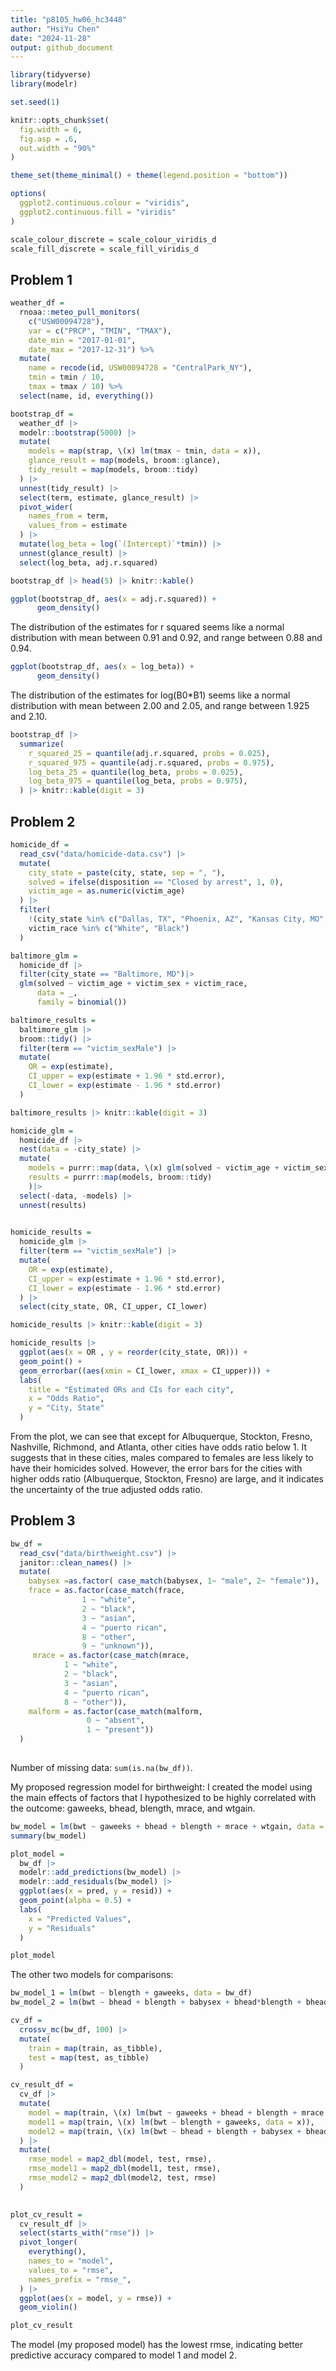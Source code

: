```yaml
---
title: "p8105_hw06_hc3448"
author: "HsiYu Chen"
date: "2024-11-28"
output: github_document
---
```


```r
library(tidyverse)
library(modelr)

set.seed(1)

knitr::opts_chunk$set(
  fig.width = 6,
  fig.asp = .6,
  out.width = "90%"
)

theme_set(theme_minimal() + theme(legend.position = "bottom"))

options(
  ggplot2.continuous.colour = "viridis",
  ggplot2.continuous.fill = "viridis"
)

scale_colour_discrete = scale_colour_viridis_d
scale_fill_discrete = scale_fill_viridis_d
```


## Problem 1

```r
weather_df = 
  rnoaa::meteo_pull_monitors(
    c("USW00094728"),
    var = c("PRCP", "TMIN", "TMAX"), 
    date_min = "2017-01-01",
    date_max = "2017-12-31") %>%
  mutate(
    name = recode(id, USW00094728 = "CentralPark_NY"),
    tmin = tmin / 10,
    tmax = tmax / 10) %>%
  select(name, id, everything())
```


```r
bootstrap_df = 
  weather_df |> 
  modelr::bootstrap(5000) |> 
  mutate(
    models = map(strap, \(x) lm(tmax ~ tmin, data = x)),
    glance_result = map(models, broom::glance),
    tidy_result = map(models, broom::tidy)
  ) |> 
  unnest(tidy_result) |>
  select(term, estimate, glance_result) |>
  pivot_wider(
    names_from = term,
    values_from = estimate
  ) |>
  mutate(log_beta = log(`(Intercept)`*tmin)) |>
  unnest(glance_result) |>
  select(log_beta, adj.r.squared)

bootstrap_df |> head(5) |> knitr::kable()
```

```r
ggplot(bootstrap_df, aes(x = adj.r.squared)) +
      geom_density()
```

The distribution of the estimates for r squared seems like a normal distribution with mean between 0.91 and 0.92, and range between 0.88 and 0.94.

```r
ggplot(bootstrap_df, aes(x = log_beta)) +
      geom_density()
```

The distribution of the estimates for log(B0*B1) seems like a normal distribution with mean between 2.00 and 2.05, and range between 1.925 and 2.10.

```r
bootstrap_df |> 
  summarize(
    r_squared_25 = quantile(adj.r.squared, probs = 0.025),
    r_squared_975 = quantile(adj.r.squared, probs = 0.975),
    log_beta_25 = quantile(log_beta, probs = 0.025),
    log_beta_975 = quantile(log_beta, probs = 0.975),
  ) |> knitr::kable(digit = 3)
```



## Problem 2

```r
homicide_df = 
  read_csv("data/homicide-data.csv") |> 
  mutate(
    city_state = paste(city, state, sep = ", "),
    solved = ifelse(disposition == "Closed by arrest", 1, 0),
    victim_age = as.numeric(victim_age)
  ) |> 
  filter(
    !(city_state %in% c("Dallas, TX", "Phoenix, AZ", "Kansas City, MO", "Tulsa, AL")),
    victim_race %in% c("White", "Black")
  ) 
```

```r
baltimore_glm = 
  homicide_df |>
  filter(city_state == "Baltimore, MD")|>
  glm(solved ~ victim_age + victim_sex + victim_race, 
      data = _,
      family = binomial())

baltimore_results = 
  baltimore_glm |>
  broom::tidy() |>
  filter(term == "victim_sexMale") |>
  mutate(
    OR = exp(estimate),
    CI_upper = exp(estimate + 1.96 * std.error),
    CI_lower = exp(estimate - 1.96 * std.error)
  ) 

baltimore_results |> knitr::kable(digit = 3)
```
```r
homicide_glm = 
  homicide_df |>
  nest(data = -city_state) |> 
  mutate(
    models = purrr::map(data, \(x) glm(solved ~ victim_age + victim_sex + victim_race, data = x, family = binomial())),
    results = purrr::map(models, broom::tidy)
    )|>
  select(-data, -models) |> 
  unnest(results)
  

homicide_results = 
  homicide_glm |>
  filter(term == "victim_sexMale") |>
  mutate(
    OR = exp(estimate),
    CI_upper = exp(estimate + 1.96 * std.error),
    CI_lower = exp(estimate - 1.96 * std.error)
  ) |>
  select(city_state, OR, CI_upper, CI_lower)

homicide_results |> knitr::kable(digit = 3)
```

```r
homicide_results |>
  ggplot(aes(x = OR , y = reorder(city_state, OR))) +
  geom_point() +
  geom_errorbar((aes(xmin = CI_lower, xmax = CI_upper))) +
  labs(
    title = "Estimated ORs and CIs for each city",
    x = "Odds Ratio",
    y = "City, State"
  )
```


From the plot, we can see that except for Albuquerque, Stockton, Fresno, Nashville, Richmond, and Atlanta, other cities have odds ratio below 1. It suggests that in these cities, males compared to females are less likely to have their homicides solved. However, the error bars for the cities with higher odds ratio (Albuquerque, Stockton, Fresno) are large, and it indicates the uncertainty of the true adjusted odds ratio.

  
## Problem 3

```r
bw_df = 
  read_csv("data/birthweight.csv") |>
  janitor::clean_names() |>
  mutate(
    babysex =as.factor( case_match(babysex, 1~ "male", 2~ "female")),
    frace = as.factor(case_match(frace,
                1 ~ "white", 
                2 ~ "black", 
                3 ~ "asian",
                4 ~ "puerto rican", 
                8 ~ "other",
                9 ~ "unknown")),
     mrace = as.factor(case_match(mrace,
            1 ~ "white", 
            2 ~ "black", 
            3 ~ "asian",
            4 ~ "puerto rican", 
            8 ~ "other")),
    malform = as.factor(case_match(malform,
                 0 ~ "absent",
                 1 ~ "present"))
  )
  
``` 
Number of missing data: `sum(is.na(bw_df))`. 

My proposed regression model for birthweight: I created the model using the main effects of factors that I hypothesized to be highly correlated with the outcome: gaweeks, bhead, blength, mrace, and wtgain.

```r
bw_model = lm(bwt ~ gaweeks + bhead + blength + mrace + wtgain, data = bw_df)
summary(bw_model)
```

```r
plot_model = 
  bw_df |>
  modelr::add_predictions(bw_model) |>
  modelr::add_residuals(bw_model) |>
  ggplot(aes(x = pred, y = resid)) +
  geom_point(alpha = 0.5) +
  labs(
    x = "Predicted Values",
    y = "Residuals"
  )

plot_model
```

The other two models for comparisons:

```r
bw_model_1 = lm(bwt ~ blength + gaweeks, data = bw_df)
bw_model_2 = lm(bwt ~ bhead + blength + babysex + bhead*blength + bhead*babysex + blength*babysex + bhead*blength*babysex , data = bw_df)
```


```r
cv_df = 
  crossv_mc(bw_df, 100) |>
  mutate(
    train = map(train, as_tibble),
    test = map(test, as_tibble)
  )

cv_result_df = 
  cv_df |> 
  mutate(
    model = map(train, \(x) lm(bwt ~ gaweeks + bhead + blength + mrace + wtgain, data = x)),
    model1 = map(train, \(x) lm(bwt ~ blength + gaweeks, data = x)),
    model2 = map(train, \(x) lm(bwt ~ bhead + blength + babysex + bhead*blength + bhead*babysex + blength*babysex + bhead*blength*babysex, data = x))
  ) |> 
  mutate(
    rmse_model = map2_dbl(model, test, rmse),
    rmse_model1 = map2_dbl(model1, test, rmse),
    rmse_model2 = map2_dbl(model2, test, rmse)
  )
  
```

```r
plot_cv_result = 
  cv_result_df |>
  select(starts_with("rmse")) |>
  pivot_longer(
    everything(),
    names_to = "model", 
    values_to = "rmse",
    names_prefix = "rmse_",
  ) |>
  ggplot(aes(x = model, y = rmse)) + 
  geom_violin()

plot_cv_result
```

The model (my proposed model) has the lowest rmse, indicating better predictive accuracy compared to model 1 and model 2.
